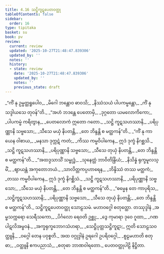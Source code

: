 ```yaml
---
title: 4.16 သဋ္ဌိကူဋပေတဝတ္ထု
tableOfContents: false
sidebar:
  order: 16
type: tipitaka
basket: su
book: pv
review:
  current: review
  updated: '2025-10-27T21:48:47.839306'
  updated_by: ''
  notes: ''
  history:
  - state: review
    date: '2025-10-27T21:48:47.839306'
    updated_by: ''
    notes: ''
    previous_state: draft
---
```



<ReviewStatus review={frontmatter.review} showDetails={true} />

<HypothesisAnnotation frontmatter={frontmatter} />

<DynamicBreadcrumb />

<Division number="806" book="pv" e="ch" v="19" p="217">

<Paragraph number="869" type="verses" book="pv">
_“ကိံ နု ဥမ္မတ္တရူပေါဝ,_  
_မိဂေါ ဘန္တောဝ ဓာဝသိ;_  
_နိဿံသယံ ပါပကမ္မန္တော,_  
_ကိံ နု သဒ္ဒါယသေ တုဝန်”တိ._  

</Paragraph>

</Division>
<Division number="807" book="pv" e="ch" v="19" p="217">

<Paragraph number="870" type="verses" book="pv">
_“အဟံ ဘဒန္တေ ပေတောမှိ,_  
_ဒုဂ္ဂတော ယမလောကိကော;_  
_ပါပကမ္မံ ကရိတွာန,_  
_ပေတလောကံ ဣတော ဂတော._  

</Paragraph>

</Division>
<Division number="808" book="pv" e="ch" v="19" p="217">

<Paragraph number="871" type="verses" book="pv">
_သဋ္ဌိ ကူဋသဟဿာနိ,_  
_ပရိပုဏ္ဏာနိ သဗ္ဗသော;_  
_သီသေ မယှံ နိပတန္တိ,_  
_တေ ဘိန္ဒန္တိ စ မတ္ထကန်”တိ._  

</Paragraph>

</Division>
<Division number="809" book="pv" e="ch" v="19" p="217">

<Paragraph number="872" type="verses" book="pv">
_“ကိံ နု ကာယေန ဝါစာယ,_  
_မနသာ ဒုက္ကဋံ ကတံ;_  
_ကိဿ ကမ္မဝိပါကေန,_  
ဣဒံ ဒုက္ခံ နိဂစ္ဆသိ._  

</Paragraph>

</Division>
<Division number="810" book="pv" e="ch" v="19" p="217">

<Paragraph number="873" type="verses" book="pv">
_သဋ္ဌိ ကူဋသဟဿာနိ,_  
_ပရိပုဏ္ဏာနိ သဗ္ဗသော;_  
_သီသေ တုယှံ နိပတန္တိ,_  
_တေ ဘိန္ဒန္တိ စ မတ္ထကန်”တိ._  

</Paragraph>

</Division>
<Division number="811" book="pv" e="ch" v="19" p="217">

<Paragraph number="874" type="verses" book="pv">
_“အထဒ္ဒသာသိံ သမ္ဗုဒ္ဓံ,_  
_သုနေတ္တံ ဘာဝိတိန္ဒြိယံ;_  
_နိသိန္နံ ရုက္ခမူလသ္မိံ,_  
_ဈာယန္တံ အကုတောဘယံ._  

</Paragraph>

</Division>
<Division number="812" book="pv" e="ch" v="19" p="217">

<Paragraph number="875" type="verses" book="pv">
_သာလိတ္တကပ္ပဟာရေန,_  
_ဘိန္ဒိဿံ တဿ မတ္ထကံ;_  
_တဿ ကမ္မဝိပါကေန,_  
ဣဒံ ဒုက္ခံ နိဂစ္ဆိသံ._  

</Paragraph>

</Division>
<Division number="813" book="pv" e="ch" v="19" p="217">

<Paragraph number="876" type="verses" book="pv">
_သဋ္ဌိ ကူဋသဟဿာနိ,_  
_ပရိပုဏ္ဏာနိ သဗ္ဗသော;_  
_သီသေ မယှံ နိပတန္တိ,_  
_တေ ဘိန္ဒန္တိ စ မတ္ထကန်”တိ._  

</Paragraph>

</Division>
<Division number="814" book="pv" e="ch" v="19" p="217">

<Paragraph number="877" type="verses" book="pv">
_“ဓမ္မေန တေ ကာပုရိသ,_  
_သဋ္ဌိကူဋသဟဿာနိ;_  
_ပရိပုဏ္ဏာနိ သဗ္ဗသော,_  
_သီသေ တုယှံ နိပတန္တိ;_  
_တေ ဘိန္ဒန္တိ စ မတ္ထကန်”တိ._  


</Paragraph>
</Division>

<Paragraph number="878" type="center" book="pv">
သဋ္ဌိကူဋပေတဝတ္ထု သောဠသမံ.



</Paragraph>

<Paragraph number="879" type="center" book="pv">
မဟာဝဂ္ဂေါ စတုတ္ထော.



</Paragraph>

<Paragraph number="880" type="center" book="pv">
တဿုဒ္ဒါနံ


</Paragraph>

<Paragraph number="881" type="verses" book="pv">
_အမ္ဗသက္ကရော သေရီသကော,_  
_ပိင်္ဂလော ရေဝတိ ဥစ္ဆု;_  
_ဒွေ ကုမာရာ ဒုဝေ ဂူထာ,_  
_ဂဏပါဋလိအမ္ဗဝနံ._  

</Paragraph>

<Paragraph number="882" type="verses" book="pv">
_အက္ခရုက္ခဘောဂသံဟရာ,_  
_သေဋ္ဌိပုတ္တသဋ္ဌိကူဋာ;_  
ဣတိ သောဠသဝတ္ထူနိ,_  
_ဝဂ္ဂေါ တေန ပဝုစ္စတိ._  


</Paragraph>

<Paragraph number="883" type="center" book="pv">
အထ ဝဂ္ဂုဒ္ဒါနံ


</Paragraph>

<Paragraph number="884" type="verses" book="pv">
ဥရဂေါ ဥပရိဝဂ္ဂေါ,_  
_စူဠမဟာတိ စတုဓာ;_  
_ဝတ္ထူနိ ဧကပညာသံ,_  
_စတုဓာ ဘာဏဝါရတော._  


</Paragraph>

<Paragraph number="885" type="center" book="pv">
ပေတဝတ္ထုပါဠိ နိဋ္ဌိတာ.
</Paragraph>